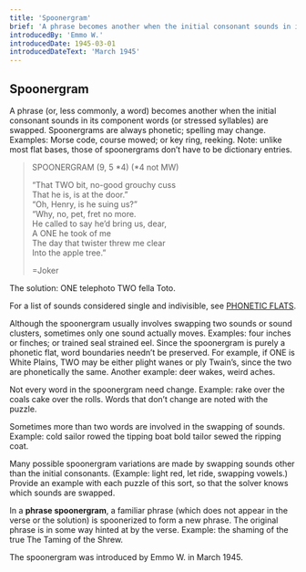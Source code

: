 ```yaml
---
title: 'Spoonergram'
brief: 'A phrase becomes another when the initial consonant sounds in its component words (or stressed syllables) are swapped.'
introducedBy: 'Emmo W.'
introducedDate: 1945-03-01
introducedDateText: 'March 1945'
---
```


## Spoonergram

A phrase (or, less commonly, a word) becomes another when the initial consonant
sounds in its component words (or stressed syllables) are swapped. Spoonergrams
are always phonetic; spelling may change. Examples: Morse code, course mowed; or
key ring, reeking. Note: unlike most flat bases, those of spoonergrams don’t have to
be dictionary entries.

> SPOONERGRAM (9, 5 *4) (*4 not MW)
>
> “That TWO bit, no-good grouchy cuss<br/>
> That he is, is at the door.”<br/>
> “Oh, Henry, is he suing us?”<br/>
> “Why, no, pet, fret no more.<br/>
> He called to say he’d bring us, dear,<br/>
> A ONE he took of me<br/>
> The day that twister threw me clear<br/>
> Into the apple tree.”
>
> =Joker

The solution: <Example><Step><label>ONE</label> telephoto</Step> <Finally><label>TWO</label> fella Toto</Finally></Example>.

For a list of sounds considered single and indivisible, see [PHONETIC FLATS](modifier/phonetic).

Although the spoonergram usually involves swapping two sounds or sound clusters, sometimes only one sound actually moves. Examples: <Example><Step>four inches</Step> <Finally>or finches</Finally></Example>; or <Example><Step>trained seal</Step> <Finally>strained eel</Finally></Example>. Since the spoonergram is purely a phonetic flat, word boundaries needn’t be preserved. For example, if ONE is White Plains, TWO may be either plight wanes or ply Twain’s, since the two are phonetically the same. Another example: deer wakes, weird aches.

Not every word in the spoonergram need change. Example: <Example><Step>rake over the coals</Step> <Finally>cake over the rolls</Finally></Example>. Words that don’t change are noted with the puzzle.

Sometimes more than two words are involved in the swapping of sounds. Example: <Example><Step>cold sailor rowed the tipping boat</Step> <Finally>bold tailor sewed the ripping coat</Finally></Example>.

Many possible spoonergram variations are made by swapping sounds other than the initial consonants. (Example: light red, let ride, swapping vowels.) Provide an example with each puzzle of this sort, so that the solver knows which sounds are swapped.

In a **phrase spoonergram**, a familiar phrase (which does not appear in the verse or the solution) is spoonerized to form a new phrase. The original phrase is in some way hinted at by the verse. Example: <Example><Step>the shaming of the true</Step> <Finally>The Taming of the Shrew</Finally></Example>.

The spoonergram was introduced by Emmo W. in March 1945.